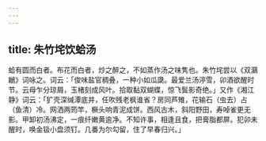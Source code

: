 ```yaml
---
---
---
```

title: 朱竹垞饮蛤汤
---



蛤有圆而白者。布花而白者，炒之醉之，不如蒸作汤之味隽也。朱竹垞尝以《双鸂鶒》词咏之。词云：「俊味盐官稠叠，一种小如瓜瓞。最爱兰汤渟雪，卯酒欲醒时节。云母乍分琼屑，玉楮刻成风叶。拾取黏双蝴蝶，惊飞鬓影奇绝。」又作《湘江静》词云：「犷壳深缄潭底并，任吹残老枫谁省？房同芦雉，花输石（虫去）占（鱼清）冷。网洒两筠竿，橛头响青泥成饼。西风古木，斜阳野田，寿啅雀更无影。甲卸初汤沸定，一痕纤嫩黄逾净。不知许事，相逢且食，把膏脂都屏。犯卯未醒时，唤金钑小盘须钉。几番为尔勾留，住了早春归兴。」
